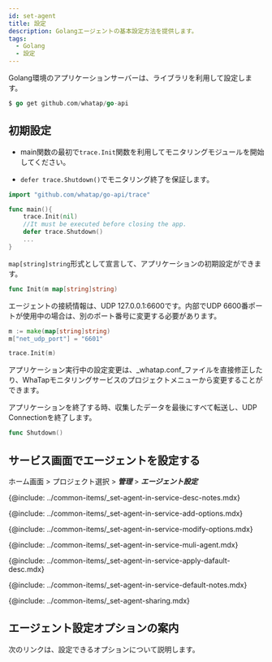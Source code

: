 ```yaml
---
id: set-agent
title: 設定
description: Golangエージェントの基本設定方法を提供します。
tags:
  - Golang
  - 設定
---
```


Golang環境のアプリケーションサーバーは、ライブラリを利用して設定します。

```go title='Download library'
$ go get github.com/whatap/go-api
```

## 初期設定

-   main関数の最初で`trace.Init`関数を利用してモニタリングモジュールを開始してください。

-   `defer trace.Shutdown()`でモニタリング終了を保証します。

```go title='GO'
import "github.com/whatap/go-api/trace"

func main(){
    trace.Init(nil)
    //It must be executed before closing the app.
    defer trace.Shutdown()
	...
}
```

`map[string]string`形式として宣言して、アプリケーションの初期設定ができます。

```go title='GO'
func Init(m map[string]string)
```

エージェントの接続情報は、UDP 127.0.0.1:6600です。内部でUDP 6600番ポートが使用中の場合は、別のポート番号に変更する必要があります。

```go title='GO'
m := make(map[string]string)
m["net_udp_port"] = "6601"

trace.Init(m)
```

アプリケーション実行中の設定変更は、_whatap.conf_ファイルを直接修正したり、WhaTapモニタリングサービスのプロジェクトメニューから変更することができます。

アプリケーションを終了する時、収集したデータを最後にすべて転送し、UDP Connectionを終了します。

```go title='GO'
func Shutdown()
```


<!--서비스 화면에서 에이전트 설정하기 start-->

## サービス画面でエージェントを設定する

ホーム画面 > プロジェクト選択 > **_管理_** > **_エージェント設定_**


<Desc name='whatap.conf'/>

<!--Notes-->

{@include: ../common-items/_set-agent-in-service-desc-notes.mdx}

<!--옵션추가하기-->

{@include: ../common-items/_set-agent-in-service-add-options.mdx}

<!--옵션 수정 또는 삭제 -->

{@include: ../common-items/_set-agent-in-service-modify-options.mdx}

<!-- 여러에이전트 동시 적용 -->

{@include: ../common-items/_set-agent-in-service-muli-agent.mdx} 

<!-- 에이전트 기본값 적용 -->

{@include: ../common-items/_set-agent-in-service-apply-dafault-desc.mdx} 


<DefaultItems name='whatap.conf'/>

<!--Notes-->

{@include: ../common-items/_set-agent-in-service-default-notes.mdx}

<!--설정 공유하기-->

{@include: ../common-items/_set-agent-sharing.mdx}  

<!--서비스 화면에서 에이전트 설정하기 end-->

## エージェント設定オプションの案内

次のリンクは、設定できるオプションについて説明します。


<DocCardList/>
